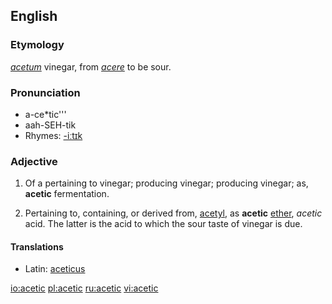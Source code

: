 ==English==

===Etymology===
{{L.}} ''[[acetum]]'' vinegar, from ''[[acere]]'' to be sour.

===Pronunciation===
* a-ce*tic'''
* aah-SEH-tik
* Rhymes: [[Rhymes:English:-iːtɪk|-iːtɪk]]

===Adjective===
{{en-adj}}

# {{organic chemistry}} Of a pertaining to vinegar; producing vinegar; producing vinegar; as, '''acetic''' fermentation.
# {{organic chemistry}} Pertaining to, containing, or derived from, [[acetyl]], as '''acetic''' [[ether]], ''acetic'' acid. The latter is the acid to which the sour taste of vinegar is due.

====Translations====
{{trans-top|acetic}}
*Latin: [[aceticus]]
{{trans-mid}}
{{trans-bottom}}

[[io:acetic]]
[[pl:acetic]]
[[ru:acetic]]
[[vi:acetic]]